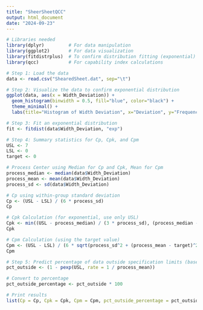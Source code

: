 ---
title: "SheerSheetQCC"
output: html_document
date: "2024-09-23"
---

```{r}
# Libraries needed
library(dplyr)         # For data manipulation
library(ggplot2)       # For data visualization
library(fitdistrplus)  # To confirm distribution fitting (exponential)
library(qcc)           # For capability index calculations
```

```{r}
# Step 1: Load the data
data <- read.csv("ShearedSheet.dat", sep="\t")
```

```{r}
# Step 2: Visualize the data to confirm exponential distribution
ggplot(data, aes(x = Width_Deviation)) +
  geom_histogram(binwidth = 0.5, fill="blue", color="black") +
  theme_minimal() +
  labs(title="Histogram of Width Deviation", x="Deviation", y="Frequency")
```
```{r}
# Step 3: Fit an exponential distribution
fit <- fitdist(data$Width_Deviation, "exp")
```

```{r}
# Step 4: Summary statistics for Cp, Cpk, and Cpm
USL <- 7
LSL <- 0
target <- 0
```

```{r}
# Process Center using Median for Cp and Cpk, Mean for Cpm
process_median <- median(data$Width_Deviation)
process_mean <- mean(data$Width_Deviation)
process_sd <- sd(data$Width_Deviation)
```

```{r}
# Cp using within-group standard deviation
Cp <- (USL - LSL) / (6 * process_sd)
Cp
```

```{r}
# Cpk Calculation (for exponential, use only USL)
Cpk <- min((USL - process_median) / (3 * process_sd), (process_median - LSL) / (3 * process_sd))
Cpk
```

```{r}
# Cpm Calculation (using the target value)
Cpm <- (USL - LSL) / (6 * sqrt(process_sd^2 + (process_mean - target)^2))
Cpm
```

```{r}
# Step 5: Predict percentage of data outside specification limits (based on exponential distribution)
pct_outside <- (1 - pexp(USL, rate = 1 / process_mean))
```


```{r}
# Convert to percentage
pct_outside_percentage <- pct_outside * 100

```


```{r}
# Print results
list(Cp = Cp, Cpk = Cpk, Cpm = Cpm, pct_outside_percentage = pct_outside_percentage)
```







